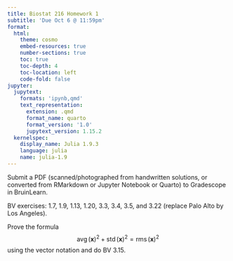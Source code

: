 ```yaml
---
title: Biostat 216 Homework 1
subtitle: 'Due Oct 6 @ 11:59pm'
format:
  html:
    theme: cosmo
    embed-resources: true
    number-sections: true
    toc: true
    toc-depth: 4
    toc-location: left
    code-fold: false
jupyter:
  jupytext:
    formats: 'ipynb,qmd'
    text_representation:
      extension: .qmd
      format_name: quarto
      format_version: '1.0'
      jupytext_version: 1.15.2
  kernelspec:
    display_name: Julia 1.9.3
    language: julia
    name: julia-1.9
---
```


Submit a PDF (scanned/photographed from handwritten solutions, or converted from RMarkdown or Jupyter Notebook or Quarto) to Gradescope in BruinLearn. 

BV exercises: 1.7, 1.9, 1.13, 1.20, 3.3, 3.4, 3.5, and 3.22 (replace Palo Alto by Los Angeles).

Prove the formula 
$$
\operatorname{avg}(\mathbf{x})^2 + \operatorname{std}(\mathbf{x})^2 = \operatorname{rms}(\mathbf{x})^2
$$
using the vector notation and do BV 3.15.
